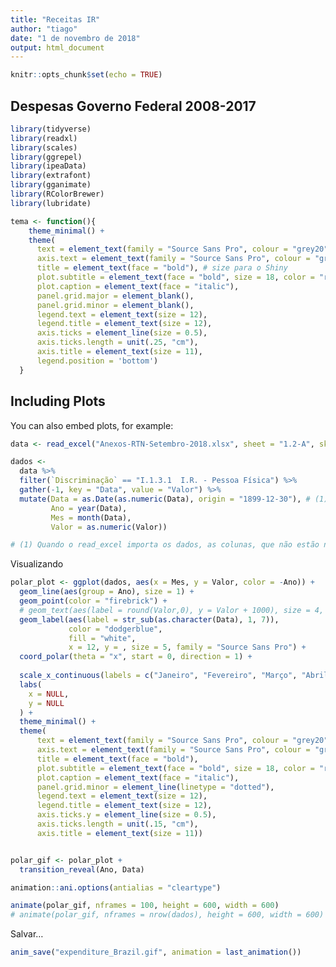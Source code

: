 ```yaml
---
title: "Receitas IR"
author: "tiago"
date: "1 de novembro de 2018"
output: html_document
---
```


```r
knitr::opts_chunk$set(echo = TRUE)
```

## Despesas Governo Federal 2008-2017

```r
library(tidyverse)
library(readxl)
library(scales)
library(ggrepel)
library(ipeaData)
library(extrafont)
library(gganimate)
library(RColorBrewer)
library(lubridate)

tema <- function(){
    theme_minimal() +
    theme(
      text = element_text(family = "Source Sans Pro", colour = "grey20"),
      axis.text = element_text(family = "Source Sans Pro", colour = "grey20", size = 12),
      title = element_text(face = "bold"), # size para o Shiny
      plot.subtitle = element_text(face = "bold", size = 18, color = "red"),
      plot.caption = element_text(face = "italic"),
      panel.grid.major = element_blank(), 
      panel.grid.minor = element_blank(),
      legend.text = element_text(size = 12),
      legend.title = element_text(size = 12),
      axis.ticks = element_line(size = 0.5),
      axis.ticks.length = unit(.25, "cm"),
      axis.title = element_text(size = 11),
      legend.position = 'bottom')
  }

```

## Including Plots

You can also embed plots, for example:

```r
data <- read_excel("Anexos-RTN-Setembro-2018.xlsx", sheet = "1.2-A", skip = 4)

dados <-
  data %>%
  filter(`Discriminação` == "I.1.3.1  I.R. - Pessoa Física") %>%
  gather(-1, key = "Data", value = "Valor") %>%
  mutate(Data = as.Date(as.numeric(Data), origin = "1899-12-30"), # (1)
         Ano = year(Data),
         Mes = month(Data),
         Valor = as.numeric(Valor))

# (1) Quando o read_excel importa os dados, as colunas, que não estão no Excel definidas como "Data", mas tem o formato de Data, acabam sendo convertidas para os seus valores numéricos (aqueles valores sequenciais, em que "1" representa 01/01/1900. Por isso a necessidade desse workaround de conversão para o formato de Data no R, definindo a origem. Vi isso aqui: https://github.com/tidyverse/readxl/issues/134)
```

Visualizando

```r
polar_plot <- ggplot(dados, aes(x = Mes, y = Valor, color = -Ano)) +
  geom_line(aes(group = Ano), size = 1) +
  geom_point(color = "firebrick") +
  # geom_text(aes(label = round(Valor,0), y = Valor + 1000), size = 4, family = "Source Sans Pro", color = "firebrick") +
  geom_label(aes(label = str_sub(as.character(Data), 1, 7)), 
             color = "dodgerblue",
             fill = "white",
             x = 12, y = , size = 5, family = "Source Sans Pro") +
  coord_polar(theta = "x", start = 0, direction = 1) +
  
  scale_x_continuous(labels = c("Janeiro", "Fevereiro", "Março", "Abril", "Maio", "Junho", "Julho", "Agosto", "Setembro", "Outubro", "Novembro", "Dezembro"), breaks = 1:12) +
  labs(
    x = NULL,
    y = NULL
  ) + 
  theme_minimal() +
  theme(
      text = element_text(family = "Source Sans Pro", colour = "grey20"),
      axis.text = element_text(family = "Source Sans Pro", colour = "grey20", size = 12),
      title = element_text(face = "bold"),
      plot.subtitle = element_text(face = "bold", size = 18, color = "red"),
      plot.caption = element_text(face = "italic"), 
      panel.grid.minor = element_line(linetype = "dotted"),
      legend.text = element_text(size = 12),
      legend.title = element_text(size = 12),
      axis.ticks.y = element_line(size = 0.5),
      axis.ticks.length = unit(.15, "cm"),
      axis.title = element_text(size = 11))


polar_gif <- polar_plot +
  transition_reveal(Ano, Data) 

animation::ani.options(antialias = "cleartype")

animate(polar_gif, nframes = 100, height = 600, width = 600)
# animate(polar_gif, nframes = nrow(dados), height = 600, width = 600)

```

Salvar...

```r
anim_save("expenditure_Brazil.gif", animation = last_animation())
```

